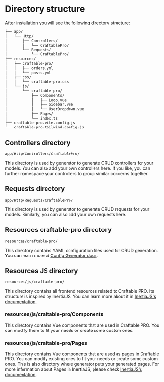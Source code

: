 # Directory structure

After installation you will see the following directory structure:

```bash
├── app/
│   └── Http/
│       ├── Controllers/
│       │   └── CraftablePro/
│       └── Requests/
│           └── CraftablePro/
├── resources/
│   ├── craftable-pro/
│   │   ├── orders.yml
│   │   └── posts.yml
│   ├── css/
│   │   └── craftable-pro.css
│   └── js/
│       └── craftable-pro/
│           ├── Components/
│           │   ├── Logo.vue
│           │   ├── Sidebar.vue
│           │   └── UserDropdown.vue
│           ├── Pages/
│           └── index.ts
├── craftable-pro.vite.config.js
└── craftable-pro.tailwind.config.js
````

## Controllers directory

`app/Http/Controllers/CraftablePro/`

This directory is used by generator to generate CRUD controllers for your models. You can also add your own controllers here. If you like, you can further namespace your controllers to group similar concerns together.

## Requests directory

`app/Http/Requests/CraftablePro/`

This directory is used by generator to generate CRUD requests for your models. Similarly, you can also add your own requests here.

## Resources craftable-pro directory

`resources/craftable-pro/`

This directory contains YAML configuration files used for CRUD generation. You can learn more at [Config Generator docs](/v3/basic-features/config-generator).


## Resources JS directory

`resources/js/craftable-pro/`

This directory contains all frontend resources related to Craftable PRO. Its structure is inspired by InertiaJS. You can learn more about it in [InertiaJS's documentation](https://inertiajs.com/).

### resources/js/craftable-pro/Components

This directory contains Vue components that are used in Craftable PRO. You can modify them to fit your needs or create some custom ones.

### resources/js/craftable-pro/Pages

This directory contains Vue components that are used as pages in Craftable PRO. You can modify existing ones to fit your needs or create some custom ones. This is also directory where generator puts your generated pages.
For more information about Pages in InertiaJS, please check [InertiaJS's documentation](https://inertiajs.com/pages).